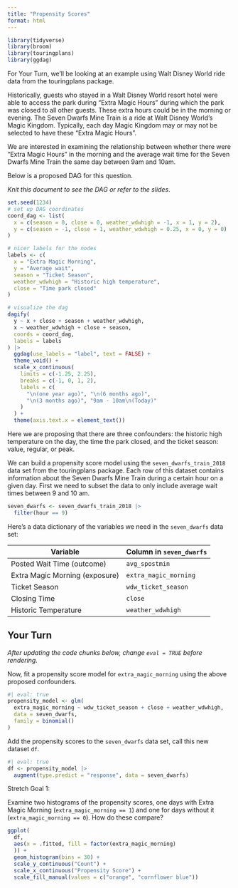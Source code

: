 ```yaml
---
title: "Propensity Scores"
format: html
---
```


```r
library(tidyverse)
library(broom)
library(touringplans)
library(ggdag)
```

For Your Turn, we'll be looking at an example using Walt Disney World ride data from the touringplans package.

Historically, guests who stayed in a Walt Disney World resort hotel were able to access the park during "Extra Magic Hours" during which the park was closed to all other guests.
These extra hours could be in the morning or evening.
The Seven Dwarfs Mine Train is a ride at Walt Disney World's Magic Kingdom. Typically, each day Magic Kingdom may or may not be selected to have these "Extra Magic Hours".

We are interested in examining the relationship between whether there were "Extra Magic Hours" in the morning and the average wait time for the Seven Dwarfs Mine Train the same day between 9am and 10am.

Below is a proposed DAG for this question.

*Knit this document to see the DAG or refer to the slides*.

```r
set.seed(1234)
# set up DAG coordinates
coord_dag <- list(
  x = c(season = 0, close = 0, weather_wdwhigh = -1, x = 1, y = 2),
  y = c(season = -1, close = 1, weather_wdwhigh = 0.25, x = 0, y = 0)
)

# nicer labels for the nodes
labels <- c(
  x = "Extra Magic Morning",
  y = "Average wait",
  season = "Ticket Season",
  weather_wdwhigh = "Historic high temperature",
  close = "Time park closed"
)

# visualize the dag
dagify(
  y ~ x + close + season + weather_wdwhigh,
  x ~ weather_wdwhigh + close + season,
  coords = coord_dag,
  labels = labels
) |>
  ggdag(use_labels = "label", text = FALSE) +
  theme_void() +
  scale_x_continuous(
    limits = c(-1.25, 2.25), 
    breaks = c(-1, 0, 1, 2), 
    labels = c(
      "\n(one year ago)", "\n(6 months ago)",
      "\n(3 months ago)", "9am - 10am\n(Today)"
    )
  ) +
  theme(axis.text.x = element_text())
```

Here we are proposing that there are three confounders: the historic high temperature on the day, the time the park closed, and the ticket season: value, regular, or peak.

We can build a propensity score model using the `seven_dwarfs_train_2018` data set from the touringplans package.
Each row of this dataset contains information about the Seven Dwarfs Mine Train during a certain hour on a given day.
First we need to subset the data to only include average wait times between 9 and 10 am.

```r
seven_dwarfs <- seven_dwarfs_train_2018 |>
  filter(hour == 9)
```

Here's a data dictionary of the variables we need in the `seven_dwarfs` data set:

| Variable                       | Column in `seven_dwarfs` |
|--------------------------------|--------------------------|
| Posted Wait Time (outcome)     | `avg_spostmin`           |
| Extra Magic Morning (exposure) | `extra_magic_morning`    |
| Ticket Season                  | `wdw_ticket_season`      |
| Closing Time                   | `close`                  |
| Historic Temperature           | `weather_wdwhigh`        |

## Your Turn

*After updating the code chunks below, change `eval = TRUE` before rendering.*

Now, fit a propensity score model for `extra_magic_morning` using the above proposed confounders.

```r
#| eval: true
propensity_model <- glm(
  extra_magic_morning ~ wdw_ticket_season + close + weather_wdwhigh,
  data = seven_dwarfs,
  family = binomial()
)
```

Add the propensity scores to the `seven_dwarfs` data set, call this new dataset `df`.

```r
#| eval: true
df <- propensity_model |>
  augment(type.predict = "response", data = seven_dwarfs)
```

Stretch Goal 1:

Examine two histograms of the propensity scores, one days with Extra Magic Morning (`extra_magic_morning == 1`) and one for days without it (`extra_magic_morning == 0`).
How do these compare?

```r
ggplot(
  df, 
  aes(x = .fitted, fill = factor(extra_magic_morning)
  )) +
  geom_histogram(bins = 30) +
  scale_y_continuous("Count") +
  scale_x_continuous("Propensity Score") +
  scale_fill_manual(values = c("orange", "cornflower blue"))
```
